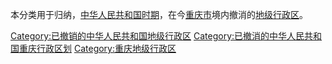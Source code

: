 本分类用于归纳，[[中华人民共和国时期|中华人民共和国时期]]，在今[[重庆市|重庆市]]境内撤消的[[地级行政区|地级行政区]]。

[[Category:已撤销的中华人民共和国地级行政区|Category:已撤销的中华人民共和国地级行政区]]
[[Category:已撤消的中华人民共和国重庆行政区划|Category:已撤消的中华人民共和国重庆行政区划]]
[[Category:重庆地级行政区|Category:重庆地级行政区]]